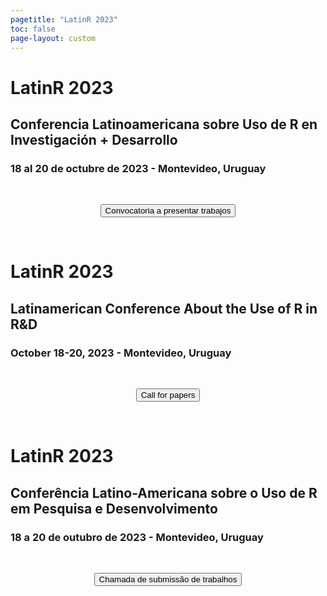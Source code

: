 ```yaml
---
pagetitle: "LatinR 2023"
toc: false
page-layout: custom
---
```


::: {.content-visible when-profile="es"}
::: grid
::: {#banner .g-col-12}
# LatinR 2023

## Conferencia Latinoamericana sobre Uso de R en Investigación + Desarrollo

### 18 al 20 de octubre de 2023 - Montevideo, Uruguay {style="max-width: fit-content; max-width: -moz-fit-content;"}

</section>

<br>

<center><a href='/blog/es/2023-04-24-presentacion-trabajos-2023.html'><button type="button" class="btn btn-light btn-lg">Convocatoria a presentar trabajos</button></a></center>

<br>
:::
:::
:::

::: {.content-visible when-profile="en"}
::: grid
::: {#banner .g-col-12}
# LatinR 2023

## Latinamerican Conference About the Use of R in R&D

### October 18-20, 2023 - Montevideo, Uruguay {style="max-width: fit-content; max-width: -moz-fit-content;"}

</section>

<br>

<center><a href='/blog/en/2023-04-24-submissions-2023.html'><button type="button" class="btn btn-light btn-lg">Call for papers</button></a></center>

<br>
:::
:::
:::

::: {.content-visible when-profile="pt"}
::: grid
::: {#banner .g-col-12}
# LatinR 2023

## Conferência Latino-Americana sobre o Uso de R em Pesquisa e Desenvolvimento

### 18 a 20 de outubro de 2023 - Montevideo, Uruguay {style="max-width: fit-content; max-width: -moz-fit-content;"}

</section>

<br>

<center><a href='/blog/pt/2023-04-24-submissao-de-trabalhos-2023.html'><button type="button" class="btn btn-light btn-lg">Chamada de submissão de trabalhos</button></a></center>

<br>
:::
:::
:::
